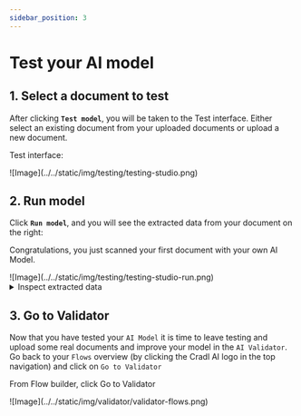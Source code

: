 ```yaml
---
sidebar_position: 3
---
```


# Test your AI model

<ScrollProgressBar />

## 1. Select a document to test
After clicking <span className="utils-admonition-success">**`Test model`**</span>, you will be taken to the Test interface.
Either select an existing document from your uploaded documents or upload a new document.
<div class="image-backdrop utils-mb-10">
<p class="image-backdrop-caption text-sm">Test interface:</p>
![Image](../../static/img/testing/testing-studio.png)
</div>

## 2. Run model
Click <span className="utils-admonition-success">**`Run model`**</span>, and you will see the extracted data from your document on the right: 

<div class="image-backdrop utils-mb-10">
<p class="image-backdrop-caption text-sm">Congratulations, you just scanned your first document with your own AI Model. </p>
![Image](../../static/img/testing/testing-studio-run.png)
</div>

<details className='custom-accordion'>
  <summary>Inspect extracted data</summary>
<p>Based on 15 training documents, the model:</p>
<ul> 
<li> Predicted 5/5 fields correctly. However, the correct value for `total_amount` is not the first, but the second likeliest prediction. This indicates that more training data is necessary. </li>
<li> ISO formats dates automatically. </li>
</ul>
 <div style={{maxWidth: "50%", margin: "0 auto"}}>
![Image](../../static/img/testing/testing-run-output.png) 
</div>
</details>


## 3. Go to Validator
Now that you have tested your `AI Model` it is time to leave testing and upload some real documents and improve your model in the `AI Validator`. Go back to your `Flows` overview (by clicking the Cradl AI logo in the top navigation) and click on `Go to Validator`
<div class="image-backdrop utils-mb-10">
<p class="image-backdrop-caption text-sm">From Flow builder, click Go to Validator</p>
![Image](../../static/img/validator/validator-flows.png)
</div>